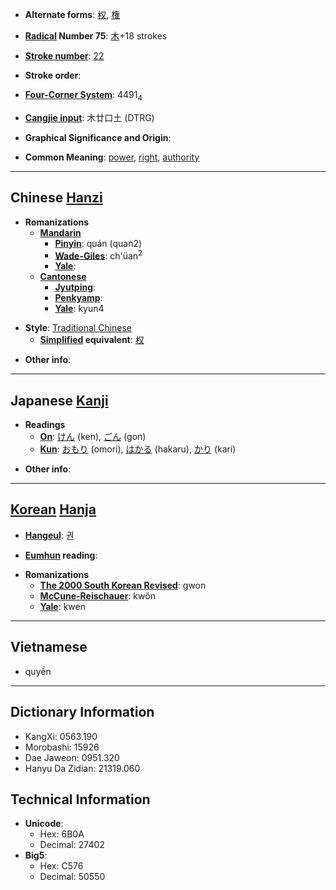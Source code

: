 * '''Alternate forms''': [[权]], [[権]]

* '''[[Wiktionary:Chinese radical index| Radical]] Number 75''': [[Wiktionary:Chinese radical index 木|木]]+18 strokes

* '''[[Wiktionary:Chinese total strokes index|Stroke number]]''': [[Wiktionary:Chinese total strokes index 22|22]]

* '''Stroke order''': 

* '''[[Wiktionary:Chinese four corner index|Four-Corner System]]''': 4491<sub>4</sub>

* '''[[Wiktionary:Chinese Cangjie index|Cangjie input]]''': 木廿口土 (DTRG)

* '''Graphical Significance and Origin''': 

* '''Common Meaning''': [[power]], [[right]], [[authority]]

----

== Chinese [[Hanzi]] ==

* '''Romanizations'''
** '''[[Mandarin]]'''
*** '''[[Pinyin]]''': quán (quan2)
*** '''[[Wade-Giles]]''': ch'üan<sup>2</sup>
*** '''[[Yale]]''': 
** '''[[Cantonese]]'''
*** '''[[Jyutping]]''':
*** '''[[Penkyamp]]''': 
*** '''[[Yale]]''': kyun4

* '''Style''': [[Traditional Chinese]] 
** '''[[Simplified Chinese|Simplified]] equivalent''': [[权]]

* '''Other info''': 

----

== Japanese [[Kanji]] ==

* '''Readings'''
** '''[[On]]''': [[けん]] (ken), [[ごん]] (gon)
** '''[[Kun]]''': [[おもり]] (omori), [[はかる]] (hakaru), [[かり]] (kari)

* '''Other info''':  

----

== [[Korean]] [[Hanja]] ==

* '''[[Hangeul]]''': 권

* '''[[Eumhun]] reading''': 

* '''Romanizations'''
** '''[[The 2000 South Korean Revised Romanization|The 2000 South Korean Revised]]''': gwon
** '''[[McCune-Reischauer]]''': kwŏn
** '''[[Yale]]''': kwen

----

==Vietnamese==

* quyền

----

== Dictionary Information ==

* KangXi: 0563.190
* Morobashi: 15926
* Dae Jaweon: 0951.320
* Hanyu Da Zidian: 21319.060

== Technical Information ==

* '''Unicode''':
** Hex: 6B0A
** Decimal: 27402
* '''Big5''':
** Hex: C576
** Decimal: 50550